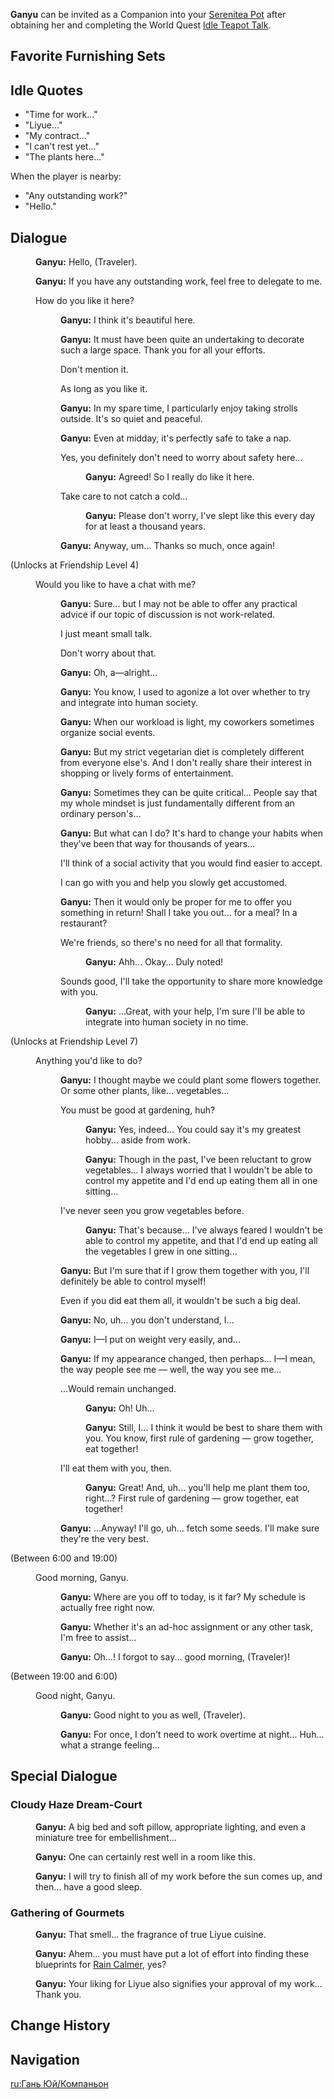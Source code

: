 {{CharacterTabs}}
{{Furnishing Infobox
|title          = Ganyu
|id             = 368125
|image          = Character Ganyu Thumb.png
|category       = Companion
|subcategory    = Companion
|rarity         = 5
|adeptal_energy = 300
|load           = 1200
|description    = Character In-Residence
}}
'''Ganyu''' can be invited as a Companion into your [[Serenitea Pot]] after obtaining her and completing the World Quest [[Idle Teapot Talk]].

==Favorite Furnishing Sets==
{{HousingCompanion|favorite}}
{{Companion Favor Table}}

==Idle Quotes==
*"Time for work..."
*"Liyue..."
*"My contract..."
*"I can't rest yet..."
*"The plants here..."
When the player is nearby:
*"Any outstanding work?"
*"Hello."

==Dialogue==
{{Dialogue start}}
:{{A|vo ganyu mimitomo hello 01.ogg}} '''Ganyu:''' Hello, (Traveler).
:{{A|vo ganyu mimitomo hello 02.ogg}} '''Ganyu:''' If you have any outstanding work, feel free to delegate to me.
:{{DIcon}} How do you like it here?
::{{A|vo ganyu mimitomo friendship1 01.ogg}} '''Ganyu:''' I think it's beautiful here.
::{{A|vo ganyu mimitomo friendship1 02.ogg}} '''Ganyu:''' It must have been quite an undertaking to decorate such a large space. Thank you for all your efforts.
::{{DIcon}} Don't mention it.
::{{DIcon}} As long as you like it.
::{{A|vo ganyu mimitomo friendship1 03.ogg}} '''Ganyu:''' In my spare time, I particularly enjoy taking strolls outside. It's so quiet and peaceful.
::{{A|vo ganyu mimitomo friendship1 04.ogg}} '''Ganyu:''' Even at midday, it's perfectly safe to take a nap.
::{{DIcon}} Yes, you definitely don't need to worry about safety here...
:::{{A|vo ganyu mimitomo friendship1 05a.ogg}} '''Ganyu:''' Agreed! So I really do like it here.
::{{DIcon}} Take care to not catch a cold...
:::{{A|vo ganyu mimitomo friendship1 05b.ogg}} '''Ganyu:''' Please don't worry, I've slept like this every day for at least a thousand years.
::{{A|vo ganyu mimitomo friendship1 06.ogg}} '''Ganyu:''' Anyway, um... Thanks so much, once again!
;(Unlocks at Friendship Level 4)
:{{DIcon}} Would you like to have a chat with me?
::{{A|vo ganyu mimitomo friendship2 01.ogg}} '''Ganyu:''' Sure... but I may not be able to offer any practical advice if our topic of discussion is not work-related.
::{{DIcon}} I just meant small talk.
::{{DIcon}} Don't worry about that.
::{{A|vo ganyu mimitomo friendship2 02.ogg}} '''Ganyu:''' Oh, a&mdash;alright...
::{{A|vo ganyu mimitomo friendship2 03.ogg}} '''Ganyu:''' You know, I used to agonize a lot over whether to try and integrate into human society.
::{{A|vo ganyu mimitomo friendship2 04.ogg}} '''Ganyu:''' When our workload is light, my coworkers sometimes organize social events.
::{{A|vo ganyu mimitomo friendship2 05.ogg}} '''Ganyu:''' But my strict vegetarian diet is completely different from everyone else's. And I don't really share their interest in shopping or lively forms of entertainment.
::{{A|vo ganyu mimitomo friendship2 06.ogg}} '''Ganyu:''' Sometimes they can be quite critical... People say that my whole mindset is just fundamentally different from an ordinary person's...
::{{A|vo ganyu mimitomo friendship2 07.ogg}} '''Ganyu:''' But what can I do? It's hard to change your habits when they've been that way for thousands of years...
::{{DIcon}} I'll think of a social activity that you would find easier to accept.
::{{DIcon}} I can go with you and help you slowly get accustomed.
::{{A|vo ganyu mimitomo friendship2 08.ogg}} '''Ganyu:''' Then it would only be proper for me to offer you something in return! Shall I take you out... for a meal? In a restaurant?
::{{DIcon}} We're friends, so there's no need for all that formality.
:::{{A|vo ganyu mimitomo friendship2 09a.ogg}} '''Ganyu:''' Ahh... Okay... Duly noted!
::{{DIcon}} Sounds good, I'll take the opportunity to share more knowledge with you.
:::{{A|vo ganyu mimitomo friendship2 09b.ogg}} '''Ganyu:''' ...Great, with your help, I'm sure I'll be able to integrate into human society in no time.
;(Unlocks at Friendship Level 7)
:{{DIcon}} Anything you'd like to do?
::{{A|vo ganyu mimitomo friendship3 01.ogg}} '''Ganyu:''' I thought maybe we could plant some flowers together. Or some other plants, like... vegetables...
::{{DIcon}} You must be good at gardening, huh?
:::{{A|vo ganyu mimitomo friendship3 02a 1.ogg}} '''Ganyu:''' Yes, indeed... You could say it's my greatest hobby... aside from work.
:::{{A|vo ganyu mimitomo friendship3 02a 2.ogg}} '''Ganyu:''' Though in the past, I've been reluctant to grow vegetables... I always worried that I wouldn't be able to control my appetite and I'd end up eating them all in one sitting...
::{{DIcon}} I've never seen you grow vegetables before.
:::{{A|vo ganyu mimitomo friendship3 02b.ogg}} '''Ganyu:''' That's because... I've always feared I wouldn't be able to control my appetite, and that I'd end up eating all the vegetables I grew in one sitting...
::{{A|vo ganyu mimitomo friendship3 03.ogg}} '''Ganyu:''' But I'm sure that if I grow them together with you, I'll definitely be able to control myself!
::{{DIcon}} Even if you did eat them all, it wouldn't be such a big deal.
::{{A|vo ganyu mimitomo friendship3 04.ogg}} '''Ganyu:''' No, uh... you don't understand, I...
::{{A|vo ganyu mimitomo friendship3 05.ogg}} '''Ganyu:''' I&mdash;I put on weight very easily, and...
::{{A|vo ganyu mimitomo friendship3 06.ogg}} '''Ganyu:''' If my appearance changed, then perhaps... I&mdash;I mean, the way people see me &mdash; well, the way you see me...
::{{DIcon}} ...Would remain unchanged.
:::{{A|vo ganyu mimitomo friendship3 07a 1.ogg}} '''Ganyu:''' Oh! Uh...
:::{{A|vo ganyu mimitomo friendship3 07a 2.ogg}} '''Ganyu:''' Still, I... I think it would be best to share them with you. You know, first rule of gardening &mdash; grow together, eat together!
::{{DIcon}} I'll eat them with you, then.
:::{{A|vo ganyu mimitomo friendship3 07b.ogg}} '''Ganyu:''' Great! And, uh... you'll help me plant them too, right...? First rule of gardening &mdash; grow together, eat together!
::{{A|vo ganyu mimitomo friendship3 08.ogg}} '''Ganyu:''' ...Anyway! I'll go, uh... fetch some seeds. I'll make sure they're the very best.
;<nowiki>(Between 6:00 and 19:00)</nowiki>
:{{DIcon}} Good morning, Ganyu.
::{{A|vo ganyu mimitomo morning 01.ogg}} '''Ganyu:''' Where are you off to today, is it far? My schedule is actually free right now.
::{{A|vo ganyu mimitomo morning 02.ogg}} '''Ganyu:''' Whether it's an ad-hoc assignment or any other task, I'm free to assist...
::{{A|vo ganyu mimitomo morning 03.ogg}} '''Ganyu:''' Oh...! I forgot to say... good morning, (Traveler)!
;<nowiki>(Between 19:00 and 6:00)</nowiki>
:{{DIcon}} Good night, Ganyu.
::{{A|vo ganyu mimitomo night 01.ogg}} '''Ganyu:''' Good night to you as well, (Traveler).
::{{A|vo ganyu mimitomo night 02.ogg}} '''Ganyu:''' For once, I don't need to work overtime at night... Huh... what a strange feeling...

{{Dialogue end}}

==Special Dialogue==
{{HousingCompanion|special}}

===Cloudy Haze Dream-Court===
{{Dialogue start}}
:{{A|vo mimitomo ly ganyu bedroom 01.ogg}} '''Ganyu:''' A big bed and soft pillow, appropriate lighting, and even a miniature tree for embellishment...
:{{A|vo mimitomo ly ganyu bedroom 02.ogg}} '''Ganyu:''' One can certainly rest well in a room like this.
:{{A|vo mimitomo ly ganyu bedroom 03.ogg}} '''Ganyu:''' I will try to finish all of my work before the sun comes up, and then... have a good sleep.
{{Dialogue end}}

===Gathering of Gourmets===
{{Dialogue start}}
:{{A|vo mimitomo ly ganyu restaurant 01.ogg}} '''Ganyu:''' That smell... the fragrance of true Liyue cuisine.
:{{A|vo mimitomo ly ganyu restaurant 02.ogg}} '''Ganyu:''' Ahem... you must have put a lot of effort into finding these blueprints for [[Tubby|Rain Calmer]], yes?
:{{A|vo mimitomo ly ganyu restaurant 03.ogg}} '''Ganyu:''' Your liking for Liyue also signifies your approval of my work... Thank you.
{{Dialogue end}}

==Change History==
{{Change History|1.6}}

==Navigation==
{{Furnishing Navbox/Living|Companion}}

[[ru:Гань Юй/Компаньон]]